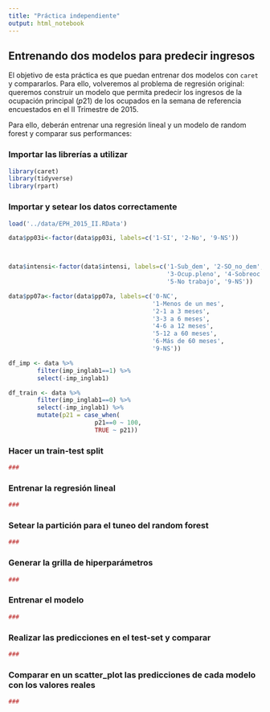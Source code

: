 ---
title: "Práctica independiente"
output: html_notebook
---

## Entrenando dos modelos para predecir ingresos

El objetivo de esta práctica es que puedan entrenar dos modelos con `caret` y compararlos. Para ello, volveremos al problema de regresión original: queremos construir un modelo que permita predecir los ingresos de la ocupación principal ($p21$) de los ocupados en la semana de referencia encuestados en el II Trimestre de 2015.

Para ello, deberán entrenar una regresión lineal y un modelo de random forest y comparar sus performances:


### Importar las librerías a utilizar

```{r, message=FALSE}
library(caret)
library(tidyverse)
library(rpart)
```


### Importar y setear los datos correctamente

```{r}

load('../data/EPH_2015_II.RData')

data$pp03i<-factor(data$pp03i, labels=c('1-SI', '2-No', '9-NS'))



data$intensi<-factor(data$intensi, labels=c('1-Sub_dem', '2-SO_no_dem', 
                                            '3-Ocup.pleno', '4-Sobreoc',
                                            '5-No trabajo', '9-NS'))

data$pp07a<-factor(data$pp07a, labels=c('0-NC',
                                        '1-Menos de un mes',
                                        '2-1 a 3 meses',
                                        '3-3 a 6 meses',
                                        '4-6 a 12 meses',
                                        '5-12 a 60 meses',
                                        '6-Más de 60 meses',
                                        '9-NS'))

df_imp <- data %>%
        filter(imp_inglab1==1) %>%
        select(-imp_inglab1)

df_train <- data %>%
        filter(imp_inglab1==0) %>%
        select(-imp_inglab1) %>%
        mutate(p21 = case_when(
                        p21==0 ~ 100,
                        TRUE ~ p21))


```



### Hacer un train-test split

```{r}

###

```



### Entrenar la regresión lineal

```{r}

###

```



### Setear la partición para el tuneo del random forest

```{r}

###

```



### Generar la grilla de hiperparámetros

```{r}

###

```



### Entrenar el modelo

```{r}

###

```



### Realizar las predicciones en el test-set y comparar

```{r}

###

```



### Comparar en un scatter_plot las predicciones de cada modelo con los valores reales

```{r}

###

```

